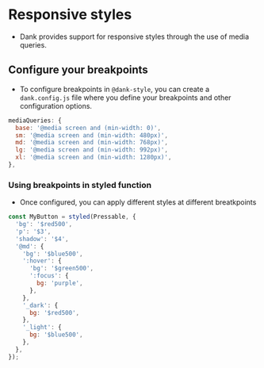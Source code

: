 
<Meta title="api/Responsive Styles" />

# Responsive styles

- Dank provides support for responsive styles through the use of media queries.

## Configure your breakpoints

- To configure breakpoints in `@dank-style`, you can create a `dank.config.js` file where you define your breakpoints and other configuration options.

```jsx
mediaQueries: {
  base: '@media screen and (min-width: 0)',
  sm: '@media screen and (min-width: 480px)',
  md: '@media screen and (min-width: 768px)',
  lg: '@media screen and (min-width: 992px)',
  xl: '@media screen and (min-width: 1280px)',
},
```

### Using breakpoints in styled function

- Once configured, you can apply different styles at different breatkpoints

```jsx
const MyButton = styled(Pressable, {
  'bg': '$red500',
  'p': '$3',
  'shadow': '$4',
  '@md': {
    'bg': '$blue500',
    ':hover': {
      'bg': '$green500',
      ':focus': {
        bg: 'purple',
      },
    },
    '_dark': {
      bg: '$red500',
    },
    '_light': {
      bg: '$blue500',
    },
  },
});
```
